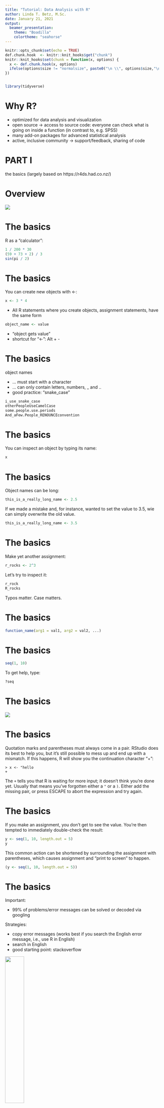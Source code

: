 ```yaml
---
title: "Tutorial: Data Analysis with R"
author: Linda T. Betz, M.Sc.
date: January 21, 2021
output: 
  beamer_presentation:
    theme: "Boadilla"
    colortheme: "seahorse"
---
```

```r
knitr::opts_chunk$set(echo = TRUE)
def.chunk.hook  <- knitr::knit_hooks$get("chunk")
knitr::knit_hooks$set(chunk = function(x, options) {
  x <- def.chunk.hook(x, options)
  ifelse(options$size != "normalsize", paste0("\n \\", options$size,"\n\n", x, "\n\n \\normalsize"), x)
})


library(tidyverse)

```

# Why R?

- optimized for data analysis and visualization
- open source → access to source code: everyone can check what is going on inside a function (in contrast to, e.g. SPSS) 
- many add-on packages for advanced statistical analysis
- active, inclusive community → support/feedback, sharing of code

# PART I
the basics (largely based on https://r4ds.had.co.nz/)

# Overview
![](./imgs/console.png)

# The basics
R as a "calculator":
```r
1 / 200 * 30
(59 + 73 + 2) / 3
sin(pi / 2)
```
# The basics
You can create new objects with <-:
```r
x <- 3 * 4
```
- All R statements where you create objects, assignment statements, have the same form
```r
object_name <- value
```
- "object gets value"
- shortcut for “<-”: Alt + -

# The basics
object names

- … must start with a character 
- … can only contain letters, numbers, _ and ..
- good practice: “snake_case”

```r
i_use_snake_case
otherPeopleUseCamelCase
some.people.use.periods
And_aFew.People_RENOUNCEconvention
```

# The basics
You can inspect an object by typing its name:
```r
x 
```

# The basics
Object names can be long:
```r
this_is_a_really_long_name <- 2.5
```
If we made a mistake and, for instance, wanted to set the value to 3.5, wie can simply overwrite the old value.
```r
this_is_a_really_long_name <- 3.5
```

# The basics
Make yet another assignment:
```r
r_rocks <- 2^3
```
Let’s try to inspect it:
```r
r_rock
R_rocks
```
Typos matter. Case matters.

# The basics
```r
function_name(arg1 = val1, arg2 = val2, ...)
```
# The basics
```r
seq(1, 10)
```

To get help, type:
```r
?seq
```

# The basics
![](./imgs/seq.png)

# The basics
Quotation marks and parentheses must always come in a pair. RStudio does its best to help you, but it's still possible to mess up and end up with a mismatch. If this happens, R will show you the continuation character "+":

```
> x <- "hello
+
```
The `+` tells you that R is waiting for more input; it doesn't think you're done yet. Usually that means you've forgotten either a `"` or a `)`. Either add the missing pair, or press ESCAPE to abort the expression and try again.

# The basics
If you make an assignment, you don't get to see the value. You're then tempted to immediately double-check the result:

```r
y <- seq(1, 10, length.out = 5)
y
```

This common action can be shortened by surrounding the assignment with parentheses, which causes assignment and "print to screen" to happen.

```r
(y <- seq(1, 10, length.out = 5))
```

# The basics
Important:

- 99% of problems/error messages can be solved or decoded via googling 

Strategies:

- copy error messages (works best if you search the English error message, i.e., use R in English)
- search in English 
- good starting point: stackoverflow

![](./imgs/lmgtfy.jpg){ width=35% height=35% }

# The basics
In the environment in the upper right pane, you can see all of the objects that you’ve created.
\
\
![](./imgs/environment.PNG)

# Creating projects
It is common practice to keep all the files associated with a project together — input data, R scripts, analytical results, figures.
To create a project: Click File > New Project, then:  
\
\

![](./imgs/project1.png){ width=30% height=30% }
![](./imgs/project2.png){ width=30% height=30% }
![](./imgs/project3.png){ width=30% height=30% }

Think carefully about which subdirectory you put the project in. 

# Creating projects
Check that the "home" directory of your project is the current working directory:
```r
getwd()
```
Whenever you refer to a file with a relative path it will look for it here.\
Some good practices:

- Create an R project for each data analysis project.
- Keep data files there.
- Keep scripts there; edit them, run them in bits or as a whole.
- Save your outputs (plots and cleaned data) there.
- Only ever use relative paths, not absolute paths.

# Installation of packages
Many useful functions are not built-in directly into R, but have to be imported from external extensions, so-called "packages". We first need to install them. Here, we install the tidyverse, a collection of R packages for data wrangling, analysis and visualization.
```r
install.packages("tidyverse")
```

# Loading data
We load files in R with the readr package. First, we load the package via `library()`. It is good practice to load all libraries you use in an analysis in the beginning of the script. Generally, packages from the tidyverse should be loaded last.
```r
library(tidyverse)
```
Check out the print out you get when you run the code. It shows which packages are overwritten by dplyr. Some functions from base R now have to be called explicitly (e.g. stats::filter).

# Loading data
Next, we can use `read_csv()` from the tidyverse package to load the data file "data_cobre.csv". The first argument to `read_csv()` is the most important: it's the path to the file to read. If you have created a R project and have placed "data_cobre.csv" in the corresponding project folder, you can use relative rather than absolute paths to load your file:

```r
data_cobre <- read_csv("data_cobre.csv")
```
When you run `read_csv()`, it prints out a column specification with the name and type of each column. `read_csv()` uses the first line of the data for the column names, which is a common convention.

# PART II
data wrangling (largely based on https://r4ds.had.co.nz/)
\
\
![](./imgs/fishdata.PNG){ width=60% height=60% }

# Why data wrangling?
Data often does not come in a tidy, ready-to-use format.

- uninformative variable names
- missing values coded as numbers (e.g. "-999") 
- compute subscale scores
- exclude people with to many missing values 

![](./imgs/weirddata.png){ width=60% height=60% }
![](./imgs/weirddata2.png){ width=30% height=30% }

# The dataset
- open data set from the Center for Biomedical Research Excellence, accessible at https://coins.trendscenter.org/
- contains clinical participants with various diagnoses, and healthy controls
- every row represents one participant
- every column is a variable (e.g., diagnosis, age, gender...).
```r
data_cobre 
```

# Variable types
Letter abbreviations under the column names describe the type of each variable:

- `dbl` stands for doubles, or real numbers (0.25, 1.00, -5).
- `chr` stands for character vectors, or strings ("abc").
- `fctr` stands for factors, which R uses to represent categorical variables with fixed possible values ("female"/"male").
- `lgl` stands for logical, vectors that contain only TRUE or FALSE.

There are other common types of variables that aren’t used in this dataset:

- `int` stands for integers (1, 2, ...).
- `date` stands for dates (31.12.2020).
- `dttm` stands for date-times (a date + a time; 31.12.2020 21:00).

# Vectors
A vector is a basic data structure in R. It contains *element of the same type*. Vectors are generally created using the `c()` function.
```r
x <- c(1, 5, 4, 9, 0)
x
y <- c("male", "female", "female", "male")
y
```
`c()` will try and coerce elements to the *same type* if they are different.
```r
x <- c(1, 5.4, TRUE, "hello")
x
```

# Getting started
After loading the data, it is helpful to get an overview of what is going on. There are several options:
```r
head(data_cobre) # show the first 6 rows of a data set
```

# Getting started
```r
summary(data_cobre) # gives descriptive stats for every variable
```

# Getting started
```r
data_cobre$Age # shows one specific variable

table(data_cobre$Gender) # shows frequency of values for one variable
```

# Getting started
```r
data_cobre[,1] # => first column
data_cobre[1,] # => first row
data_cobre[1,1] # => first row, first column
```

# Data transformation
First, we are going to look at the five key dplyr functions that allow you to solve the vast majority of data manipulation challenges:

- Pick observations by their values (`filter()`).
- Reorder the rows (`arrange()`).
- Pick variables by their names (`select()`).
- Create new variables with functions of existing variables (`mutate()`).
- Collapse many values down to a single summary (`summarize()`).

All 'verbs' work similarly:

- The first argument is a data frame.
- The subsequent arguments describe what to do with the data frame, using the variable names (without quotes).
- The result is a new data frame.

# Filter rows with `filter()`
`filter()` allows you to subset observations based on their values. The first argument is the name of the data frame. The second and subsequent arguments are the expressions that filter the data frame. For example, we can select all participants with age 65.
```r
filter(data_cobre, Age == 65)
```
When you run that line of code, dplyr executes the filtering operation and returns a new data frame. dplyr functions *never modify their inputs*, so if you want to save the result, you’ll need to use the assignment operator, <-:
```r
old_participants <- filter(data_cobre, Age == 65)
```

# Comparisons
To use filtering effectively, you have to know how to select the observations that you want using the comparison operators. R provides the standard suite: >, >=, <, <=, != (not equal), and == (equal). When you’re starting out with R, the easiest mistake to make is to use = instead of == when testing for equality. When this happens you’ll get an informative error:
```r
old_participants <- filter(data_cobre, Age = 65)
```

# Logical operations
Multiple arguments to `filter()` are combined with “and”: every expression must be true in order for a row to be included in the output. For other types of combinations, you’ll need to use Boolean operators: 

- & is “and”
- | is “or”
- ! is “not” 
\
\
\
![](./imgs/booleans.png){ width=50% height=50% }

# Logical operations
The following code finds all participants that are either defined as "bipolar" or "schizoaffective":

```r
filter(data_cobre, Study_group == "Bipolar" | Study_group == "Schizoaffective")
```

# Logical operations
A useful short-hand for this problem is x %in% y. This will select every row where x is one of the values in y. We could use it to rewrite the code above:
```r
filter(data_cobre, Study_group %in% c("Bipolar", "Schizoaffective"))
```

# More complex operations

xxxx


# Missing values
One important feature of R that can make comparison tricky are missing values, or NAs (“not availables”). NA represents an unknown value: almost any operation involving an unknown value will also be unknown.
```r
10 == NA
NA + 5
NA / 9
```

# Missing values
The most confusing result is this one:
```r
NA == NA
```

It's easiest to understand why this is true with a bit more context:
```r
# Let x be Pedro's age. We don't know how old he is.
x <- NA
# Let y be Julian's age. We don't know how old he is.
y <- NA
# Are Julian and Pedro the same age?
x == y
# We don't know!
```

# Missing values
If you want to determine if a value is missing, use `is.na()`:
```r
is.na(x)
```

`filter()` only includes rows where the condition is `TRUE`; it excludes both `FALSE` and `NA` values. If you want to preserve missing values, ask for them explicitly:
```r
df <- tibble(x = c(1, NA, 3))
filter(df, x > 1)
filter(df, is.na(x) | x > 1)
```

# Excercises
Before getting started with the exercises, please make sure you have run the following code:
```r
install.packages("tidyverse") # install package we need
library(tidyverse) # load the package 
data_cobre <- read_csv("data_cobre.csv") # load data
```

# Excercises
- Find all participants who are 19 and younger. How many are there?
- Find all healthy control participants who are 19 and younger. How many are there?
- Find all women who are healthy controls and either have been diagnosed with bipolar disorder or schizophrenia. How many are there?
- How many patients have a missing value in the variable "Age_onset_psychiatric_illness"?
- BONUS: Why does `NA ^ 0` not return `NA`? Why is `NA | TRUE` not `NA`?

# Solutions
Find all participants who are 19 and younger. How many are there?
```r
filter(data_cobre, Age <= 19)
```

# Solutions
Find all healthy control participants who are 19 and younger. How many are there?
```r
filter(data_cobre, Study_group == "Control" & Age <= 19)
```

# Solutions
Find all women who have been diagnosed with either bipolar disorder or schizophrenia. How many are there?
```r
filter(data_cobre, Gender == "female" & Study_group %in% c("Bipolar", "Schizophrenia"))
```

# Solutions
How many patients have a missing value in the variable "Age_onset_psychiatric_illness"?
```r
filter(data_cobre, Study_group != "Control" & is.na(Age_onset_psychiatric_illness))
```

# Arrange rows with `arrange()`
`arrange()` works similarly to `filter()` except that instead of selecting rows, it changes their order. It takes a data frame and a set of column names (or more complicated expressions) to order by. If you provide more than one column name, each additional column will be used to break ties in the values of preceding columns:
```r
arrange(data_cobre, Age)
```

# Arrange rows with `arrange()`
Use `desc()` to re-order by a column in descending order:
```r
arrange(data_cobre, desc(Age))
```
Missing values are always sorted at the end.

# Select columns with `select()`
It’s not uncommon to get datasets with hundreds or even thousands of variables. `select()` allows you to select a useful subset using operations based on the names of the variables.

`select()` is not super useful with our dataset because we only have `r ncol(data_cobre)` variables, but you can still get the general idea:
```r
select(data_cobre,  ID,  Age, Gender)
```

# Select columns with `select()`
There are a number of helper functions you can use within `select()`:

- starts_with("abc"): matches names that begin with “abc”.
- ends_with("xyz"): matches names that end with “xyz”.
- contains("ijk"): matches names that contain “ijk”.
- matches("(.)\\1"): selects variables that match a regular expression. 
- num_range("x", 1:3): matches x1, x2 and x3.

```r
select(data_cobre, contains("Age"))
```

# Select columns with `select()`
Another option is to use `select()` in conjunction with the `everything()` helper. This is useful if you have a handful of variables you’d like to move to the start of the data frame.

```r
select(data_cobre,  Study, Study_group, everything()) 
```

# Rename variables
```r
rename(data_cobre,  Participant_ID = ID) # logic: new_name = old_name
```

# Exercises
- Rename all variables such that they contain lower case letters only.
- Select all variables that contain the word "study".
- Conceptually, what's the difference between `filter()` and `select()`?

# Solutions
Rename all variables such that they contain lower case letters only.
```r
rename_with(data_cobre, tolower)
```

# Solutions
Select all variables that contain the word "study".
```r
select(data_cobre, contains("Study"))
```

# Add new variables with `mutate()`
`mutate()` adds new columns that are functions of existing columns. `mutate()` always adds new columns at the end of your dataset.
```r
mutate(data_cobre, Age_months = Age*12) # age in months
```
If you only want to keep the new variables, use `transmute()`:
```r
transmute(data_cobre, Age_months = Age*12) # age in months
```

# Useful creation functions
There are many functions for creating new variables that you can use with `mutate()`. The function must have a key property: it must take a vector of values as input, return a vector with the same number of values as output. Some examples:

- Arithmetic operators: +, -, *, /, ^.
- Modular arithmetic: %/% (integer division) and %% (remainder)
- Logs: log(), log2(), log10()
- Logical comparisons: <, <=, >, >=, !=, and ==

# Exercises
- Create a new variable "Patient" that indicates if a participant has been diagnosed with any disorder, or not.
- Z-transform the variable "Age", and store the result in a new variable "Age_z_score".

# Part III
Summarize variables with `summarize()`

# Grouped summaries with `summarize()`

The last key data operation we'll look at is `summarize()`. It collapses a data frame to a single row:
```r
summarize(data_cobre, Age = mean(Age)) 
```
`summarize()` is not terribly useful unless we pair it with `group_by()`. When you then use the dplyr verbs on a grouped data frame they’ll be automatically applied “by group”.

````r
by_group <- group_by(data_cobre, Study_group) # save grouped data frame here
summarize(by_group, Age = mean(Age), .groups = "keep") # mean age per group
```

# Grouped summaries with `summarize()`
![](./imgs/group_summarize.png){ width=90% height=90% }

# Combining multiple operations with the pipe (`%>%`)
````r
by_group <- group_by(data_cobre, Study_group) # save grouped data frame here
mean_age_groups <- summarize(by_group, Age = mean(Age), .groups = "drop") # mean age per group
filtered_age <- filter(mean_age_groups, Age > 39)
```

An alternative, faster and less frustrating way to tackle this proplem is the pipe operator (`%>%`), which focuses on the transformations, not what’s being transformed, which makes the code easier to read. You can read it as a series of imperative statements: group, then summarize, then filter.

````r
data_cobre %>% 
  group_by(Study_group) %>% # save grouped data frame here
  summarize(Age = mean(Age), .groups = "drop") %>% # mean age per group
  filter(Age > 39)
```

# Combining multiple operations with the pipe (`%>%`)
![](./imgs/tidyverse_logic.PNG){ width=80% height=80% }


# Useful summary functions
![](./imgs/summarize_funs.PNG){ width=80% height=80% }

# Grouping by multiple variables
When you group by multiple variables, each summary peels off one level of the grouping:

````r
data_cobre %>% 
  group_by(Study, Study_group) %>% # save grouped data frame here
  summarize(Mean_Age = mean(Age), SD_Age = sd(Age), .groups = "drop") # mean/SD age per group
```

# Missing values (again)
Aggregation functions obey the usual rule of missing values: if there’s any missing value in the input, the output will be a missing value.
````r
data_cobre %>% 
  summarize(mean = mean(Age_onset_psychiatric_illness))
```
All aggregation functions have an `na.rm` argument which removes the missing values prior to computation:
````r
data_cobre %>% 
  summarize(mean = mean(Age_onset_psychiatric_illness, na.rm = TRUE))
```
This mean onset age, however, is far too high. Something else is wrong here... 

# Problematic coding of missing values
Let's look at the variable more closely:
````r
table(data_cobre$Age_onset_psychiatric_illness)
```
Looks like missing values are coded as '9999'. Let's change that:
````r
data_cobre %>%
  mutate(
    Age_onset_psychiatric_illness = if_else( # recode 9999 to NA
      Age_onset_psychiatric_illness == "9999",
      true = NA_real_, # convert character to numeric vector
      false = as.numeric(Age_onset_psychiatric_illness) # convert character to numeric vector
    )
  ) %>%
  summarize(mean = mean(Age_onset_psychiatric_illness, na.rm = TRUE))
```

# Exercises (use `%>%`)
- Compute the mean (sd) age for patients who have a first degree relative with a psychotic disorder, and those who do not.
- Recode the values in the variables `Age_onset_psychiatric_illness` and `Age_first_hospitalization` such that it can be analyzed properly. Overwrite the existing variables in `data_cobre`.
- Create a new variable that gives the time since the onset of psychiatric illness in years. Then compute the mean time since onset of psychiatric illness for men and women.
- Compute the earliest and latest age of onset of psychiatric illness.
- Compute the median of age of onset of psychiatric illness by diagnosis.

# Solutions
- Compute the mean (sd) age for patients who have a first degree relative with a psychotic disorder, and those who do not.
````r
data_cobre %>%
  filter(Study_group != "Control" &
           !is.na(First_degree_relative_psychosis)) %>%
  group_by(First_degree_relative_psychosis, .drop = TRUE) %>%
  summarize(mean_age = mean(Age),
            sd_age = sd(Age))
```

# Solutions
- Recode the values in the variables `Age_onset_psychiatric_illness` and `Age_first_hospitalization` such that it can be analyzed properly. Overwrite the existing variables in `data_cobre`.
````r
data_cobre <- data_cobre %>%
  mutate(
    Age_onset_psychiatric_illness = if_else(
      # recode 9999 to NA
      Age_onset_psychiatric_illness == "9999",
      true = NA_real_,
      false = as.numeric(Age_onset_psychiatric_illness)
    ),
    Age_first_hospitalization = if_else(
      # recode 9999 to NA
      Age_first_hospitalization == "9999",
      true = NA_real_,
      false = as.numeric(Age_first_hospitalization)
    )
  ) 
```

# Solutions
- Create a new variable that gives the time since the onset of psychiatric illness in years. Then compute the mean time since onset of psychiatric illness for men and women.
````r
data_cobre %>%
  mutate(Time_since_onset = Age - Age_onset_psychiatric_illness) %>%
  group_by(Gender, .drop = TRUE) %>%
  summarize(mean = mean(Time_since_onset, na.rm = TRUE))
```

# Solutions
- Compute the earliest and latest age of onset of psychiatric illness.
````r
data_cobre %>%
  summarize(min = min(Age_onset_psychiatric_illness, na.rm = TRUE),
            max = max(Age_onset_psychiatric_illness, na.rm = TRUE))
```

# Solutions
- Compute the median of age of onset of psychiatric illness by diagnosis.
````r
data_cobre %>%
  filter(Study_group != "Control") %>%
  group_by(Study_group, .drop = TRUE) %>%
  summarize(median = median(Age_onset_psychiatric_illness, na.rm = TRUE))
```